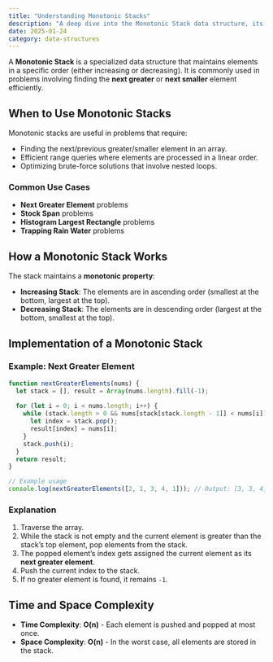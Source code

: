 ```yaml
---
title: "Understanding Monotonic Stacks"
description: "A deep dive into the Monotonic Stack data structure, its use cases, and implementation."
date: 2025-01-24
category: data-structures
---
```


A **Monotonic Stack** is a specialized data structure that maintains elements in a specific order (either increasing or decreasing). It is commonly used in problems involving finding the **next greater** or **next smaller** element efficiently.

## When to Use Monotonic Stacks

Monotonic stacks are useful in problems that require:
- Finding the next/previous greater/smaller element in an array.
- Efficient range queries where elements are processed in a linear order.
- Optimizing brute-force solutions that involve nested loops.

### Common Use Cases
- **Next Greater Element** problems
- **Stock Span** problems
- **Histogram Largest Rectangle** problems
- **Trapping Rain Water** problems

## How a Monotonic Stack Works

The stack maintains a **monotonic property**:
- **Increasing Stack**: The elements are in ascending order (smallest at the bottom, largest at the top).
- **Decreasing Stack**: The elements are in descending order (largest at the bottom, smallest at the top).

## Implementation of a Monotonic Stack

### Example: Next Greater Element

```javascript
function nextGreaterElements(nums) {
  let stack = [], result = Array(nums.length).fill(-1);
  
  for (let i = 0; i < nums.length; i++) {
    while (stack.length > 0 && nums[stack[stack.length - 1]] < nums[i]) {
      let index = stack.pop();
      result[index] = nums[i];
    }
    stack.push(i);
  }
  return result;
}

// Example usage
console.log(nextGreaterElements([2, 1, 3, 4, 1])); // Output: [3, 3, 4, -1, -1]
```

### Explanation
1. Traverse the array.
2. While the stack is not empty and the current element is greater than the stack’s top element, pop elements from the stack.
3. The popped element’s index gets assigned the current element as its **next greater element**.
4. Push the current index to the stack.
5. If no greater element is found, it remains `-1`.

## Time and Space Complexity
- **Time Complexity**: **O(n)** - Each element is pushed and popped at most once.
- **Space Complexity**: **O(n)** - In the worst case, all elements are stored in the stack.
